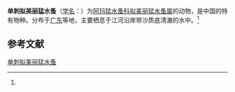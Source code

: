 {{Speciesbox
| name = 单刺拟美丽猛水蚤
| status = 
| status_system = 
| image = 
| genus = Nitocrella
| species = unispinosus
| authority = (Shen et Tai, 1973)<ref name='id12502'>{{cite web| url =http://www.bioinfo.cn/db05/BjdwSpecies.php?action=view&id=12502| title =单刺拟美丽猛水蚤| work =《中国动物物种编目数据库》| publisher =中国科学院微生物研究所| author =中国科学院动物研究所| accessdate =2009-04-28| deadurl =yes| archiveurl =https://web.archive.org/web/20160305032221/http://www.bioinfo.cn/db05/BjdwSpecies.php?action=view&id=12502| archivedate =2016-03-05}}</ref>
}}

'''单刺拟美丽猛水蚤'''（[[学名|学名]]：{{lang|la|''Nitocrella unispinosus''}}）为[[阿玛猛水蚤科|阿玛猛水蚤科]][[拟美丽猛水蚤属|拟美丽猛水蚤属]]的动物，是中国的特有物种。分布于[[广东|广东]]等地，主要栖息于江河沿岸带沙质底清澈的水中。<ref name='id12502'/>

== 参考文献 ==
{{reflist}}

{{Wikispecies|Nitocrella unispinosus}}

[[Category:拟美丽猛水蚤属|单刺拟美丽猛水蚤]]


{{节肢动物小作品}}